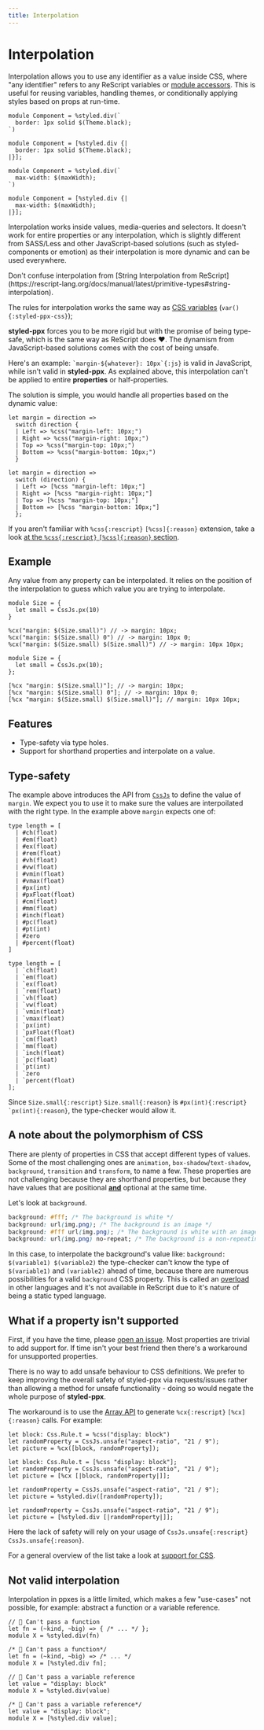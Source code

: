 ```yaml
---
title: Interpolation
---
```



# Interpolation

Interpolation allows you to use any identifier as a value inside CSS, where "any identifier" refers to any ReScript variables or [module accessors](https://rescript-lang.org/try?code=LYewJgrgNgpgBAFQBY2PAvHA3gKDnWAFzgHMAnGATzkwGEBnegKXoDoUAPACgCIAhAKJ8AInwAcPAJQ4AvjiA). This is useful for reusing variables, handling themes, or conditionally applying styles based on props at run-time.

```rescript showLineNumbers {1}
module Component = %styled.div(`
  border: 1px solid $(Theme.black);
`)
```
```reason showLineNumbers
module Component = [%styled.div {|
  border: 1px solid $(Theme.black);
|}];
```

```rescript showLineNumbers
module Component = %styled.div(`
  max-width: $(maxWidth);
`)
```
```reason showLineNumbers
module Component = [%styled.div {|
  max-width: $(maxWidth);
|}];
```

Interpolation works inside values, media-queries and selectors. It doesn't work for entire properties or any interpolation, which is slightly different from SASS/Less and other JavaScript-based solutions (such as styled-components or emotion) as their interpolation is more dynamic and can be used everywhere.

<Callout>
  Don't confuse interpolation from [String Interpolation from ReScript](https://rescript-lang.org/docs/manual/latest/primitive-types#string-interpolation).
</Callout>

The rules for interpolation works the same way as [CSS variables](https://www.w3.org/TR/css-variables-1/#using-variables) (`var(){:styled-ppx-css}`);

**styled-ppx** forces you to be more rigid but with the promise of being type-safe, which is the same way as ReScript does ❤️. The dynamism from JavaScript-based solutions comes with the cost of being unsafe.

Here's an example: `` `margin-${whatever}: 10px`{:js} `` is valid in JavaScript, while isn't valid in **styled-ppx**. As explained above, this interpolation can't be applied to entire **properties** or half-properties.

The solution is simple, you would handle all properties based on the dynamic value:

```rescript
let margin = direction =>
  switch direction {
  | Left => %css("margin-left: 10px;")
  | Right => %css("margin-right: 10px;")
  | Top => %css("margin-top: 10px;")
  | Bottom => %css("margin-bottom: 10px;")
  }
```
```reason
let margin = direction =>
  switch (direction) {
  | Left => [%css "margin-left: 10px;"]
  | Right => [%css "margin-right: 10px;"]
  | Top => [%css "margin-top: 10px;"]
  | Bottom => [%css "margin-bottom: 10px;"]
  };
```

If you aren't familiar with `%css{:rescript}` `[%css]{:reason}` extension, take a look [at the `%css{:rescript}` `[%css]{:reason}` section](./css).

## Example

Any value from any property can be interpolated. It relies on the position of the interpolation to guess which value you are trying to interpolate.

```rescript
module Size = {
  let small = CssJs.px(10)
}

%cx("margin: $(Size.small)") // -> margin: 10px;
%cx("margin: $(Size.small) 0") // -> margin: 10px 0;
%cx("margin: $(Size.small) $(Size.small)") // -> margin: 10px 10px;
```
```reason
module Size = {
  let small = CssJs.px(10);
};

[%cx "margin: $(Size.small)"]; // -> margin: 10px;
[%cx "margin: $(Size.small) 0"]; // -> margin: 10px 0;
[%cx "margin: $(Size.small) $(Size.small)"]; // margin: 10px 10px;
```

## Features

- Type-safety via type holes.
- Support for shorthand properties and interpolate on a value.

## Type-safety

The example above introduces the API from [`CssJs`](./runtime) to define the value of `margin`. We expect you to use it to make sure the values are interpoilated with the right type. In the example above `margin` expects one of:

```rescript
type length = [
  | #ch(float)
  | #em(float)
  | #ex(float)
  | #rem(float)
  | #vh(float)
  | #vw(float)
  | #vmin(float)
  | #vmax(float)
  | #px(int)
  | #pxFloat(float)
  | #cm(float)
  | #mm(float)
  | #inch(float)
  | #pc(float)
  | #pt(int)
  | #zero
  | #percent(float)
]
```
```reason
type length = [
  | `ch(float)
  | `em(float)
  | `ex(float)
  | `rem(float)
  | `vh(float)
  | `vw(float)
  | `vmin(float)
  | `vmax(float)
  | `px(int)
  | `pxFloat(float)
  | `cm(float)
  | `mm(float)
  | `inch(float)
  | `pc(float)
  | `pt(int)
  | `zero
  | `percent(float)
];
```

Since `Size.small{:rescript}` `Size.small{:reason}` is `#px(int){:rescript}` `` `px(int){:reason} ``, the type-checker would allow it.

## A note about the polymorphism of CSS

There are plenty of properties in CSS that accept different types of values. Some of the most challenging ones are `animation`, `box-shadow`/`text-shadow`, `background`, `transition` and `transform`, to name a few. These properties are not challenging because they are shorthand properties, but because they have values that are positional **<u>and</u>** optional at the same time.

Let's look at `background`.

```css
background: #fff; /* The background is white */
background: url(img.png); /* The background is an image */
background: #fff url(img.png); /* The background is white with an image */
background: url(img.png) no-repeat; /* The background is a non-repeating image */
```

In this case, to interpolate the background's value like: `background: $(variable1) $(variable2)` the type-checker can't know the type of `$(variable1)` and `(variable2)` ahead of time, because there are numerous possibilities for a valid `background` CSS property. This is called an [overload](https://www.typescriptlang.org/docs/handbook/declaration-files/by-example.html#overloaded-functions) in other languages and it's not available in ReScript due to it's nature of being a static typed language.

## What if a property isn't supported

First, if you have the time, please [open an issue](https://github.com/davesnx/styled-ppx/issues/new). Most properties are trivial to add support for.
If time isn't your best friend then there's a workaround for unsupported properties.

There is no way to add unsafe behaviour to CSS definitions. We prefer to keep improving the overall safety of styled-ppx via requests/issues rather than allowing a method for unsafe functionality - doing so would negate the whole purpose of **styled-ppx**.

The workaround is to use the [Array API](./array) to generate `%cx{:rescript}` `[%cx]{:reason}` calls. For example:

```rescript
let block: Css.Rule.t = %css("display: block")
let randomProperty = CssJs.unsafe("aspect-ratio", "21 / 9");
let picture = %cx([block, randomProperty]);
```
```reason
let block: Css.Rule.t = [%css "display: block"];
let randomProperty = CssJs.unsafe("aspect-ratio", "21 / 9");
let picture = [%cx [|block, randomProperty|]];
```

```rescript
let randomProperty = CssJs.unsafe("aspect-ratio", "21 / 9");
let picture = %styled.div([randomProperty]);
```
```reason
let randomProperty = CssJs.unsafe("aspect-ratio", "21 / 9");
let picture = [%styled.div [|randomProperty|]];
```

Here the lack of safety will rely on your usage of `CssJs.unsafe{:rescript}` `CssJs.unsafe{:reason}`.

For a general overview of the list take a look at [support for CSS](https://styled-ppx.vercel.app/css-support).

## Not valid interpolation

Interpolation in ppxes is a little limited, which makes a few "use-cases" not possible, for example: abstract a function or a variable reference.

```rescript
// 🔴 Can't pass a function
let fn = (~kind, ~big) => { /* ... */ };
module X = %styled.div(fn)
```
```reason
/* 🔴 Can't pass a function*/
let fn = (~kind, ~big) => /* ... */
module X = [%styled.div fn];
```

```rescript
// 🔴 Can't pass a variable reference
let value = "display: block"
module X = %styled.div(value)
```
```reason
/* 🔴 Can't pass a variable reference*/
let value = "display: block";
module X = [%styled.div value];
```